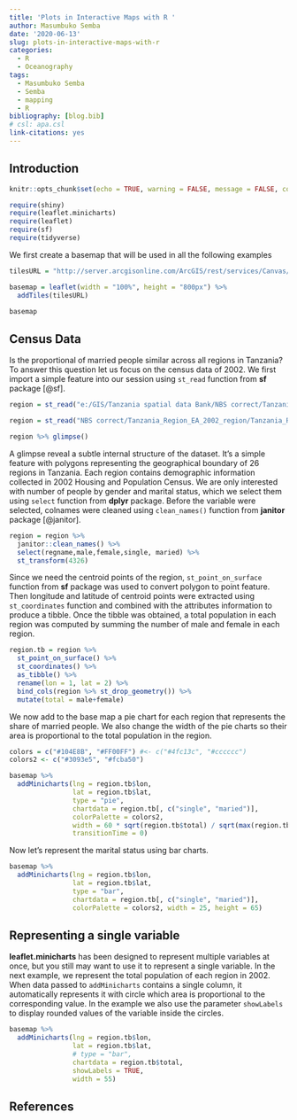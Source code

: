 ```yaml
---
title: 'Plots in Interactive Maps with R '
author: Masumbuko Semba
date: '2020-06-13'
slug: plots-in-interactive-maps-with-r
categories:
  - R
  - Oceanography
tags:
  - Masumbuko Semba
  - Semba
  - mapping
  - R
bibliography: [blog.bib]
# csl: apa.csl
link-citations: yes
---
```


## Introduction


```r
knitr::opts_chunk$set(echo = TRUE, warning = FALSE, message = FALSE, comment = "")

```


```r
require(shiny)
require(leaflet.minicharts)
require(leaflet)
require(sf)
require(tidyverse)
```


We first create a basemap that will be used in all the following examples

```r
tilesURL = "http://server.arcgisonline.com/ArcGIS/rest/services/Canvas/World_Light_Gray_Base/MapServer/tile/{z}/{y}/{x}"

basemap = leaflet(width = "100%", height = "800px") %>%
  addTiles(tilesURL)

basemap
```

## Census Data

Is the proportional of married people similar across all regions in Tanzania? To answer this question let us focus on the census data of 2002. We first import a simple feature into our session using `st_read` function from **sf** package [@sf].

```r
region = st_read("e:/GIS/Tanzania spatial data Bank/NBS correct/Tanzania_Region_EA_2002_region/Tanzania_Region_EA_2002_region.shp")
```


```r

region = st_read("NBS correct/Tanzania_Region_EA_2002_region/Tanzania_Region_EA_2002_region.shp")

```

```r
region %>% glimpse()
```

A glimpse reveal a subtle internal structure of the dataset. It's a simple feature with polygons representing the geographical boundary of 26 regions in Tanzania. Each region contains demographic information collected in 2002 Housing and Population Census. We are only interested with number of people by gender and marital status, which we select them using `select` function from **dplyr** package. Before the variable were selected, colnames were cleaned using `clean_names()` function from **janitor** package [@janitor].  

```r
region = region %>% 
  janitor::clean_names() %>%  
  select(regname,male,female,single, maried) %>% 
  st_transform(4326)
```

Since we need the centroid points of the region, `st_point_on_surface` function from **sf** package was used to convert polygon to point feature. Then longitude and latitude of centroid points were extracted using `st_coordinates` function and combined with the attributes information to produce a tibble. Once the tibble was obtained, a total population in each region was computed by summing the number of male and female in each region. 

```r
region.tb = region %>% 
  st_point_on_surface() %>% 
  st_coordinates() %>% 
  as_tibble() %>% 
  rename(lon = 1, lat = 2) %>% 
  bind_cols(region %>% st_drop_geometry()) %>%
  mutate(total = male+female)
```

We now add to the base map a pie chart for each region that represents the share of married people. We also change the width of the pie charts so their area is proportional to the total population in the region.

```r

colors = c("#104E8B", "#FF00FF") #<- c("#4fc13c", "#cccccc")
colors2 <- c("#3093e5", "#fcba50")

basemap %>%
  addMinicharts(lng = region.tb$lon, 
                lat = region.tb$lat, 
                type = "pie", 
                chartdata = region.tb[, c("single", "maried")], 
                colorPalette = colors2, 
                width = 60 * sqrt(region.tb$total) / sqrt(max(region.tb$total)), 
                transitionTime = 0)
```

Now let’s represent the marital status using bar charts.

```r
basemap %>%
  addMinicharts(lng = region.tb$lon, 
                lat = region.tb$lat, 
                type = "bar", 
                chartdata = region.tb[, c("single", "maried")], 
                colorPalette = colors2, width = 25, height = 65)
```


## Representing a single variable

**leaflet.minicharts** has been designed to represent multiple variables at once, but you still may want to use it to represent a single variable. In the next example, we represent the total population of each region in 2002. When data passed to `addMinicharts` contains a single column, it automatically represents it with circle which area is proportional to the corresponding value. In the example we also use the parameter `showLabels` to display rounded values of the variable inside the circles.

```r

basemap %>%
  addMinicharts(lng = region.tb$lon, 
                lat = region.tb$lat, 
                # type = "bar", 
                chartdata = region.tb$total, 
                showLabels = TRUE, 
                width = 55)
```

## References

